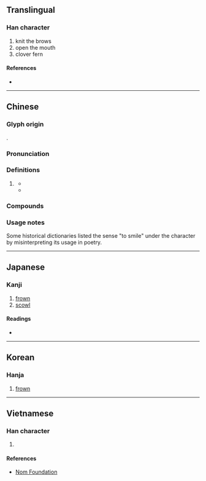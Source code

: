 {{character info}}
==Translingual==

===Han character===
{{Han char|rn=30|rad=口|as=16|sn=19|four=61086|canj=RYHC|ids=⿰口頻}}

# knit the brows
# open the mouth
# clover fern

====References====
* {{Han ref|kx=0213.350|dkj=04562|dj=0436.140|hdz=10701.210|uh=56AC|ud=22188|bh=F1F5|bd=61941}}

----

==Chinese==
{{zh-forms|s=𫫾}}

===Glyph origin===
{{Han etyl}}
{{Han compound|口|頻|c1=s|c2=p|ls=psc}}.

===Pronunciation===
{{zh-pron
|m=pín
|c=pan4
|mc=y
|oc=y
|cat=n,v
}}

===Definitions===
{{zh-hanzi}}

# {{lb|zh|dated}} {{zh-alt-form|顰|tr=pín|to [[frown]]; frown}}
#* {{zh-x|薄-酒 酸-苦，賓主 顰蹙\嚬{pín}蹙。|Bad wine (''[[sic]]'') is sour and bitter. Hosts and guests '''knit the brows'''.|ref=Lunheng-F}}
#* {{zh-x|借問 女郎 何處\何䖏{chù} 來？含-嚬{pín} 欲-語 聲 先 咽{yè}。|I ventured to ask, "Lady, where are you from?"<br>'''Frowning''', failed by words, she burst into sobs.|CL|ref=883, {{w|Wei Zhuang}} ({{w2|zh|韋莊}}), ''Lament of the Woman of Ch’in'' ({{lang|zh|《秦婦吟》}}). Orthography based on the [[Dunhuang]] manuscript ''[http://idp.bl.uk/database/oo_scroll_h.a4d?uid=1073828915;recnum=60699;index=4 Pelliot chinois 3381]'', {{circa2|906|short=yes}}.}}

===Compounds===
{{zh-der|嚬著}}

===Usage notes===
Some historical dictionaries listed the sense "to smile" under the character by misinterpreting its usage in poetry.

----

==Japanese==

===Kanji===
{{ja-kanji|grade=|rs=口16}}

# [[frown]]
# [[scowl]]

====Readings====
* {{ja-readings|on=[[ひん]] (hin), [[びん]] (bin)|kun=[[ひそめる]] (hisomeru)}}

----

==Korean==

===Hanja===
{{ko-hanja|hangeul=빈|rv=bin|mr=pin}}

# [[frown]]

----

==Vietnamese==

===Han character===
{{vi-hantu|[[tần]]|rs=口16}}

# {{rfdef|vi|sort=口16}}

====References====
* [http://nomfoundation.org/common/nom_details.php?codepoint=56ac Nom Foundation]